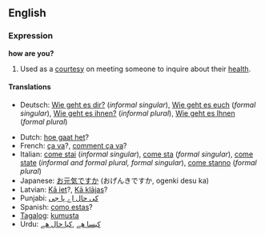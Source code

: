 ==English==
===Expression===
'''how are you?'''

#Used as a [[courtesy]] on meeting someone to inquire about their [[health]].

====Translations====
*Deutsch: [[Wie geht es dir?]] (''informal singular''), [[Wie geht es euch]] (''formal singular''), [[Wie geht es ihnen?]] (''informal plural''), [[Wie geht es Ihnen]] (''formal plural'')

*Dutch: [[hoe gaat het]]?
*French: [[ça va]]?, [[comment ça va]]?
*Italian: [[come stai]] (''informal singular''), [[come sta]] (''formal singular''), [[come state]] (''informal and formal plural, formal singular''), [[come stanno]] (''formal plural'')
*Japanese: [[お元気ですか]] (おげんきですか, ogenki desu ka)
*Latvian: [[Kā iet]]?, [[Kā klājas]]?
*Punjabi: [[کی حال اے پا جی]]
*Spanish: [[como estas]]?
*[[Tagalog]]: [[kumusta]]
*Urdu: [[کیسا هے]] ,[[کیا حال هے]]